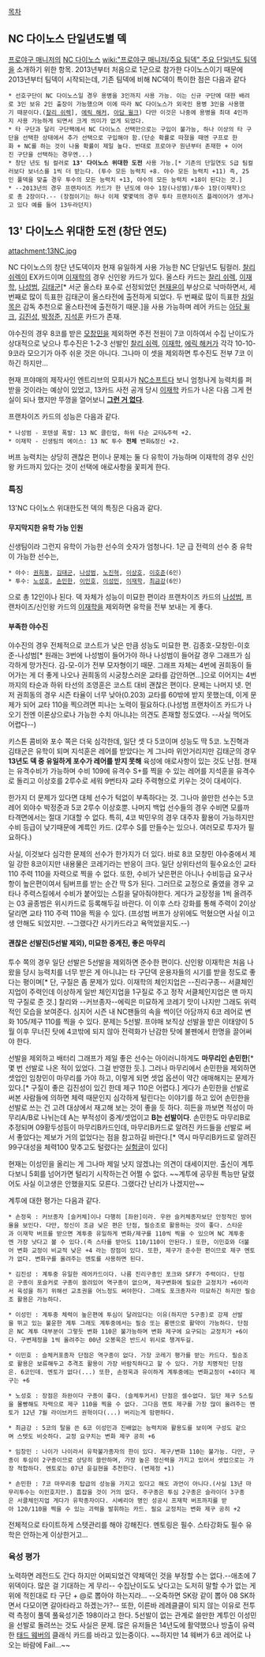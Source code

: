 [[목차]]
== NC 다이노스 단일년도별 덱 ==
[[프로야구 매니저]]의 [[NC 다이노스]] [[wiki:"프로야구 매니저/주요 팀덱" 주요 단일년도 팀덱]]을 소개하기 위한 항목.
2013년부터 처음으로 1군으로 참가한 다이노스이기 때문에 2013년부터 팀덱이 시작되는데, 기존 팀덱에 비해 NC덱이 특이한 점은 다음과 같다

 * 선호구단이 NC 다이노스일 경우 용병을 3인까지 사용 가능. 이는 신규 구단에 대한 배려로 3인 보유 2인 출장이 가능했으며 이에 따라 NC 다이노스가 외국인 용병 3인을 사용했기 때문이다.([[찰리 쉬렉]]], [[에릭  해커]], [[아담 윌크]]) 다만 이것은 나중에 용병을 최대 4인까지 사용 가능하게 되면서 크게 의미가 없게 되었다.
 * 타 구단과 달리 구단팩에서 NC 다이노스 선택만으로는 구입이 불가능, 하나 이상의 타 구단을 선택한 상태에서 추가 선택으로 구입해야 함.(단순 확률로 따졌을 때엔 구프로 한화 + NC를 하는 것이 나올 확률이 제일 높다. 반대로 프로야구 원년부터 존재한 + 이어진 구단을 선택하는 경우엔...)
 * 창단 년도 팀 컬러로 '''13' 다이노스 위대한 도전''' 사용 가능.[* 기존의 단일연도 S급 팀컬러보다 보너스를 1씩 더 받는다. (투수 모든 능력치 +8. 야수 모든 능력치 +11) 즉, 25인 풀덱을 맞출 경우 투수의 모든 능력치 +13, 야수의 모든 능력치 +18이 된다는 것.]
 * --2013년의 경우 프랜차이즈 카드가 한 년도에 야수 1장(나성범)/투수 1장(이재학)으로 총 2장이다.-- (장점이기는 하나 이제 몇몇덱의 경우 투타 프랜차이즈 플레이어가 생겨나고 있다 예를 들어 13두라던지)

== 13' 다이노스 위대한 도전 (창단 연도) ==

attachment:13NC.jpg

NC 다이노스의 창단 년도덱이자 현재 유일하게 사용 가능한 NC 단일년도 팀컬러. [[찰리 쉬렉]]이 EX카드이며 [[이재학]]의 경우 신인왕 카드가 있다. 올스타 카드는 [[찰리 쉬렉]], [[이재학]], [[나성범]], [[김태군]][* 서군 올스타 포수로 선정되었던 [[현재윤]]이 부상으로 낙마하면서, 세 번째로 많이 득표한 김태군이 올스타전에 출전하게 되었다. 두 번째로 많이 득표한 [[차일목]]은 감독 추천으로 올스타전에 출전하기 때문.]을 사용 가능하며 레어 카드는 [[아담 윌크]], [[김진성]], [[박정준]], [[지석훈]] 카드가 존재.

야수진의 경우 8코를 받은 [[모창민]]을 제외하면 주전 전원이 7코 이하여서 수집 난이도가 상대적으로 낮으나 투수진은 1-2-3 선발인 [[찰리 쉬렉]], [[이재학]], [[에릭 해커]]가 각각 10-10-9코라 모으기가 아주 쉬운 것은 아니다. 그나마 이 셋을 제외하면 투수진도 전부 7코 이하긴 하지만...

현재 프야매의 제작사인 엔트리브의 모회사가 [[NC소프트]]다 보니 엄청나게 능력치를 퍼받을 것이라는 예상이 있었고, 13카드 사전 공개 당시 [[이재학]] 카드가 나온 다음 그게 현실이 되나 했지만 뚜껑을 열어보니 '''[[그런 거 없다]]'''.

프랜차이즈 카드의 성능은 다음과 같다.
 * 나성범 - 포텐셜 폭발: 13 NC 클린업, 하위 타순 교타&주력 +2.
 * 이재학 - 신생팀의 에이스: 13 NC 투수 '''전체''' 변화&정신 +2.
버프 능력치는 상당히 괜찮은 편이나 문제는 둘 다 유학이 가능하며 이재학의 경우 신인왕 카드까지 있다는 것이 선택에 애로사항을 꽃피게 한다.

=== 특징 ===
13'NC 다이노스 위대한도전 덱의 특징은 다음과 같다.

==== '''무지막지한 유학 가능 인원''' ====
신생팀이라 그런지 유학이 가능한 선수의 숫자가 엄청나다. 1군 급 전력의 선수 중 유학이 가능한 선수는,
 * 야수: [[권희동]], [[김태군]], [[나성범]], [[노진혁]], [[이상호]], [[이호준]](6인)
 * 투수: [[노성호]], [[손민한]], [[이민호]], [[이성민]], [[이재학]], [[최금강]](6인)
으로 총 12인이나 된다. 덱 자체가 성능이 미묘한 편이라 프랜차이즈 카드의 [[나성범]], 프랜차이즈/신인왕 카드의 [[이재학]]을 제외하면 유학을 전부 보내는 게 좋다. 

==== 부족한 야수진 ====
야수진의 경우 전체적으로 코스트가 낮은 만큼 성능도 미묘한 편. 김종호-모창민-이호준-나성범[* 원래는 3번에 나성범이 들어가야 하나 나성범이 들어갈 경우 그래프가 심각하게 망가진다. 김-모-이가 전부 모자형이기 때문. 그래프 자체는 4번에 권희동이 들어가는 게 더 좋게 나오나 권희동의 시궁창스러운 교타를 감안하면...]으로 이어지는 4번까지의 타순과 하위 타선의 조영훈은 코스트 대비 괜찮은 편이다. 문제는 나머지 넷. 먼저 권희동의 경우 시즌 타율이 너무 낮아(0.203) 교타를 60밖에 받지 못했는데, 이게 문제가 되어 교타 110을 찍으려면 피나는 노력이 필요하다.(나성범 프랜차이즈 카드가 나오기 전엔 이론상으로나 가능한 수치 아니냐는 의견도 존재할 정도였다. --사실 먹어도 어렵다--) 

키스톤 콤비와 포수 쪽은 더욱 심각한데, 일단 셋 다 5코이며 성능도 딱 5코. 노진혁과 김태군은 유학이 되며 지석훈은 레어를 받았다는 게 그나마 위안거리지만 김태군의 경우 '''13년도 덱 중 유일하게 포수가 레어를 받지 못해''' 육성에 애로사항이 있는 것도 난점. 현재는 유격수비가 가능하며 수비 109에 유격수 S+를 찍을 수 있는 레어를 지석훈을 유격수로 돌리고 이상호를 2루수로 세워 9번타자 교타 주력형으로 키우는 것이 대세이다.

한가지 더 문제가 있다면 대체 선수가 턱없이 부족하다는 것. 그나마 쓸만한 선수는 5코 레어 외야수 박정준과 5코 2루수 이상호뿐. 나머지 백업 선수들의 경우 수비면 모를까 타격면에서는 절대 기대할 수 없다. 특히, 4코 박민우의 경우 대주자 활용이 가능하지만 수비 등급이 낮기때문에 계륵인 카드. (2루수 S를 만들수는 있으나. 여러모로 투자가 필요하다.)

사실, 이것보다 심각한 문제의 선수가 한가지가 더 있다. 바로 8코 모창민 야수중에서 제일 강한 8코이지만 내용물은 코레기라는 반응이 크다. 일단 상위타선의 필수요소인 교타 110 주력 110을 자력으로 찍을 수 없다. 또한, 수비가 낮은편은 아니나 수비등급 요구사항이 높은편이여서 팀버프를 받는 순간 딱 S가 된다. 그러므로 교정으로 줄였을 경우 교타나 주력스킬에서 수비가 붙어있는 스킬을 달아줘야한다. 게다가 교장정을 1씩 올려주는 03 골종범은 위시카드로 등록해두길 바란다. 이 이후 스타 강화를 통해 주력이 2이상 달리면 교타 110 주력 110을 찍을 수 있다. (프성범 버프가 상위에도 먹혔으면 사실 이고생 안해도 되었지만. --그랬다간 사기카드라고 욕먹었을지도.--)
==== 괜찮은 선발진(5선발 제외), 미묘한 중계진, 좋은 마무리 ====
투수 쪽의 경우 일단 선발은 5선발을 제외하면 준수한 편이다.
신인왕 이재학은 처음 나왔을 당시 능력치를 너무 받은 게 아니냐는 타 구단덱 운용자들의 시기를 받을 정도로 좋다는 평이며[* 단, 구질은 좀 문제가 있다. 이재학의 체인지업은 --진리구종-- 서클체인지업이 주력인데 이상하게 일반 체인지업을 1구질로 주고 정작 서클체인지업은 맨 마지막 구질로 준 것.] 찰리와 --커브종자--에릭은 미묘하게 코레기 맛이 나지만 그래도 위력적인 모습을 보여준다. 심지어 시즌 내 NC팬들의 속을 썩이던 아담까지 6코 레어로 변화 105/제구 110를 찍을 수 있다. 문제는 5선발. 프야매 보직상 선발을 받은 이태양이 5월 이후 무너진 탓에 4코밖에 되지 않아 전력화가 난감한 탓에 불펜에서 한명을 끌어써야 한다. 

선발을 제외하고 배터리 그래프가 제일 좋은 선수는 아이러니하게도 '''마무리인 손민한'''[* 몇 번 선발로 나온 적이 있었다. 그걸 반영한 듯.]. 그러나 마무리에서 손민한을 제외하면 셋업인 임창민이 마무리를 가야 하고, 이렇게 되면 셋업 옵션이 약간 애매해지는 문제가 있다.[* 구질이 좋은 김진성이 있긴 한데 제구 110은 어렵다.] 게다가 손민한을 선발로 써본 사람들에 의하면 체력 때문인지 심각하게 털린다는 이야기를 하고 있어 손민한을 선발로 쓰는 건 고려 대상에서 재고해 보는 것이 좋을 듯 하다. 히든을 까보면 적성이 마무리A/B로 나뉘는데 A는 부적성이 중계/셋업이고 '''B는 선발이다'''. 손민한도 마무리B로 추정되며 09황두성등이 마무리B카드인데, 마무리B카드로 알려진 카드들을 선발로 써서 좋았다는 제보가 거의 없었다는 점을 참고하길 바란다.[* 역시 마무리B카드로 알려진 99구대성을 체력100 맞추고도 털렸다는 [http://www.inven.co.kr/board/powerbbs.php?come_idx=2182&query=view&p=1&my=&category=&sort=PID&orderby=&where=&name=subjcont&subject=&content=&keyword=%B1%B8%B4%EB%BC%BA&sterm=&iskin=&mskin=&l=7198 실험글]이 있다] 

현재는 이성민을 올리는 게 그나마 제일 낫지 않겠냐는 의견이 대세이지만. 출신이 계투다보니 5회를 넘어가면 털리기 시작하는건 어쩔 수 없다. ~~계투에 공무원 특능만 달렸어도 사실 이고생은 안했을지도 모른다. 그랬다간 난리가 나겠지만~~

계투에 대한 평가는 다음과 같다.

 * 손정욱 : 커브종자 [슬커체]이나 다행히 [좌완]이라. 우완 슬커체종자보단 안정적인 방어율을 보인다. 다만, 정신이 조금 낮은 편은 단점, 필승조로 활용하는 것이 좋다. 스타운과 이재학 버프를 받으면 계투중 유일하게 변화/제구를 110씩 찍을 수 있으며 NC 계투중엔 가장 낫다고 볼 수 있다.(즉 스타를 받아도 110/110이 안된다.) 또한, 이민호와 더불어 변화 교정이 비교적 낮은 +4 라는 장점이 있다. 또한, 제구가 준수한 편이므로 제구 멘토가 없다. 변화구를 올려주는 멘토를 사용하면 된다. 

 * 김진성 : 계투중 유일한 레어카드이다. 나름 진리구종인 포크와 SFF가 주력이다. 단점은 구종이 포슬커로 구종이 쏠려있어 역구종이 없으며, 제구변화에 필요한 교정치가 +6이라서 육성을 하기 위해선 교초권을 어느정도 써야한다. 그래도 포크종자라 미묘하긴 하지만 필승조 활용은 가능하다.

 * 이성민 : 계투중 체력이 높은편에 투심이 달려있다는 이유(하지만 5구종)로 강제 선발을 뛰고 있는 불운한 계투 그래도 계투중에서는 필승 또는 롱맨으로 활약이 가능하다. 단점은 NC 계투 대부분이 그렇듯 변화 110은 불가능하며 변화 제구에 요구되는 교정치가 +6이다. 구변제정을 1씩 올려주는 00년 오봉욱은 반드시 위시로 챙겨두길.

 * 이민호 : 슬체커포종자 단점은 역구종이 없다. 가장 코레기 평가를 받는 카드다. 필승조로 활용은 보류해두고 추격조 활용이 가장 바람직하다고 할 수 있다. 가장 치명적인 단점은. 6코인데. 멘토가 없다(...) 또한, 손정욱과 유이하게 계투중에는 변화교정이 +4이다 제구는 +6

 * 노성호 : 장점은 좌완이다 구종이 좋다. (슬체투커서) 단점은 셀수없다. 일단 제구 S스킬을 몰빵해도 자력으로 제구 110을 찍을 수 없다. 그다음 멘토 제구를 가장 많이 올려주는 멘토가 12년 7월 라이브카드 권혁이다(...) 버리는게 맘편하다.

 * 최금강 : 5코의 탈을 쓴 6코 이성민과 진배없는 능력치와 활용도를 보이며 구성도 같으며 스텟도 비슷하다. 교정 요구치는 변화 제구 공히 +6

 * 임창민 : 나이가 나이라서 유학불가종자의 한이 있다. 제구/변화 110는 불가능. 다만, 구종이 투심이 2구종이므로 상당히 쓸만하며, 가장 높은 정신력을 가지고 있어서 셋업으로는 가장 적합하다. 멘토로는 07년 윤길현을 추천한다. (변제정 +1)

 * 손민한 : 7코 마무리중 탑급의 성능을 가지고 있다고 해도 과언이 아니다.(사실 13년 마무리투수는 이민호지만.) 흠잡을 것이 거의 없다. 주구종은 투심 2구종은 슬라이더 3구종은 서클체인지업 게다가 유학종자이다. 시베리아 명인 성공시 프재학 버프까지를 받아 120/110을 찍을 수 있는 괴력을 발휘하는 카드. 필요 교정치는 변화 제구 공히 +2

전체적으로 타이트하게 스텟관리를 해야 강해진다. 멘토링은 필수. 스타강화도 필수 유학은 안하는게 이상한거고...
=== 육성 평가 ===
노력하면 레전드도 간다 하지만 어찌되었건 약체덱인 것을 부정할 수는 없다.--애초에 7위덱이다. 많은 걸 기대하는 게 무리-- 수집난이도도 낮다고는 도저히 말할 수가 없는 게 위에 적힌대로 타 구단 + @로 뽑아야 하는지라... --오죽하면 SK랑 같이 뽑아 08 SK하면서 다모이면 갈아타라고 하겠는가?-- 또한, 이른바 레레클클이 되지 않는 이유로 전투력 측정이 풀덱 풀육성기준 198이라고 한다. 5선발이 없는 관계로 쓸만한 계투인 이성민을 선발로 돌려쓰는 것도 사실은 문제.
많은 유저들은 14년도에 활약했으나 방출이 유력한 [[태드 웨버]]의 클래식 카드를 바라고 있는중이다. ~~하지만 14 웨버가 6코 레어로 나오는 바람에 Fail...~~ 
